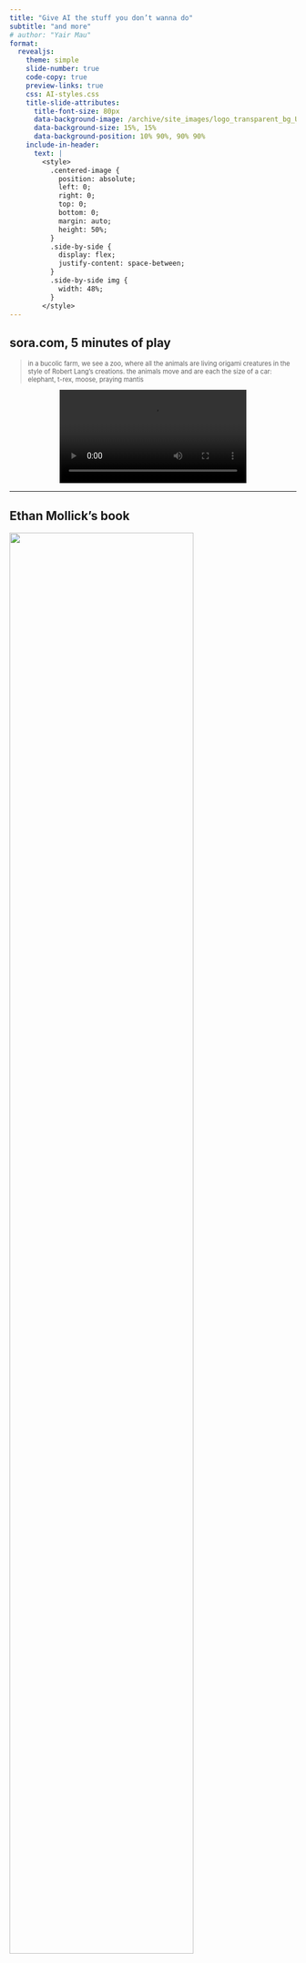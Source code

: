 ```yaml
---
title: "Give AI the stuff you don’t wanna do"
subtitle: "and more"
# author: "Yair Mau"
format:
  revealjs:
    theme: simple
    slide-number: true
    code-copy: true
    preview-links: true
    css: AI-styles.css
    title-slide-attributes:
      title-font-size: 80px
      data-background-image: /archive/site_images/logo_transparent_bg_URL.png
      data-background-size: 15%, 15%
      data-background-position: 10% 90%, 90% 90%
    include-in-header:
      text: |
        <style> 
          .centered-image {
            position: absolute;
            left: 0;
            right: 0;
            top: 0;
            bottom: 0;
            margin: auto;
            height: 50%;
          }
          .side-by-side {
            display: flex;
            justify-content: space-between;
          }
          .side-by-side img {
            width: 48%;
          }
        </style>
---
```


## sora.com, 5 minutes of play 

::: {style="font-size: 0.8em;"}
> in a bucolic farm, we see a zoo, where all the animals are living origami creatures in the style of Robert Lang's creations. the animals move and are each the size of a car: elephant, t-rex, moose, praying mantis
:::

::: {.fragment}
<video
  controls width="65%" height="auto" style="display: block; margin-left: auto; margin-right: auto;"
  src="20250114_1748_Origami Animal Wonderland_simple_compose_01jhjqzxwaetxa31pa1nzv1pvb.mp4"
></video>
:::

---

## Ethan Mollick's book

![](book-mollick.jpg){.absolute left=0 right=0 bottom=-100 top=0 height="80%" style="margin: auto auto;"}

---

## Ethan Mollick's book

![](book-TOC.png){.absolute left=0 right=0 bottom=-100 top=0 height="80%" style="margin: auto auto;"}

---

## Ethan Mollick

![](ethan1.png){.absolute left=0 right=0 bottom=-100 top=0 height="70%" style="margin: auto auto;"}

---

## Ethan Mollick

![](ethan2.png){.absolute left=0 right=0 bottom=-100 top=0 height="70%" style="margin: auto auto;"}

---

## Co-Intelligence

<br>

The idea of using AI as a **collaborator** to achieve a human goal.

---

## 4 co-intelligent principles

:::::::::::::: {.columns style="font-size: 5em;"}
::: {.column width="50%" style="text-align: center;"}
{{< iconify mdi invite >}}  
{{< iconify game-icons cook >}}
:::
::: {.column width="50%" style="text-align: center;"}
{{< iconify mdi human-greeting >}}  
{{< iconify mynaui rocket-solid >}} 
:::
::::::::::::::

---

## always invite AI to the table

:::{.center .r-stack style="font-size: 8em;"}
{{< iconify mdi invite >}}
:::

---

## always invite AI to the table

:::::::::::::: {.columns}
::: {.column width="40%"}

What is the best next move for {{< iconify ic outline-circle >}}?

![](tic-tac-toe.png){width="100%"}
:::
::: {.column width="60%" .fragment style="font-size: 0.7em;"}
Write a full JavaScript webpage to play tic-tac-toe against the computer; it needs to be completely working code. Here are the rules:

* The computer goes first.
* The person clicks on squares to make their move.
* The computer should play perfectly and so never lose.
* If someone wins, then say who won.

:::
::::::::::::::

---

## always invite AI to the table

<br>

Identify the **Jagged Frontier of AI**. 

<br>
Learn the AI's strengths and weaknesses through continuous experimentation. 

---

## be the human in the loop

:::{.center .r-stack style="font-size: 8em;"}
{{< iconify mdi human-greeting >}}
:::

---

## be the human in the loop

You need to provide 

:::{.r-stack}
* crucial oversight
* your unique perspective
* critical thinking skills
* ethical considerations
:::



Beware of hallucinations or of the AI wanting to give you BS answers just to keep you happy.

---


## treat AI like a person
#### (but tell it what kind of person it is)

:::{.center .r-stack style="font-size: 8em;"}
{{< iconify game-icons cook >}}
:::


---

## assume this is the worst AI you will ever use
:::{.center .r-stack style="font-size: 8em;"}
{{< iconify mynaui rocket-solid >}} 
:::

---

## assume this is the worst AI you will ever use

::: {style="font-size: 0.8em;"}
"Otter on a plane using wifi", **November 2022**
:::

![](otter1.jpg){.absolute left=0 right=0 bottom=-300 top=0 height="60%" style="margin: auto auto;"}

---

## assume this is the worst AI you will ever use

::: {style="font-size: 0.8em;"}
"Otter on a plane using wifi", **August 2024** (+22 months)
:::

<video
  controls width="70%" height="auto" style="display: block; margin-left: auto; margin-right: auto;"
  src="https://thefutureofpublishing.com/new/wp-content/uploads/2024/08/otter-on-a-plane-using-wifi-comp-4.mp4"
></video>


---

## If you don't wanna read the book...
#### (though you should, it's quite good)

<br>
... you can read a few blog posts by Mollick


---

[\<Getting started with AI: Good enough prompting\>](https://www.oneusefulthing.org/p/getting-started-with-ai-good-enough){target="_blank"}

![](good-enough.jpg){.absolute left=0 right=0 bottom=-100 top=0 height="70%" style="margin: auto auto;"}

---

[\<15 Times to use AI, and 5 Not to\>](https://www.oneusefulthing.org/p/15-times-to-use-ai-and-5-not-to)

![](15-uses.jpg){.absolute left=0 right=0 bottom=-100 top=0 height="70%" style="margin: auto auto;"}

---

[\<Centaurs and Cyborgs on the Jagged Frontier\>](https://www.oneusefulthing.org/p/centaurs-and-cyborgs-on-the-jagged)

![](centaur-cyborg.jpeg){.absolute left=0 right=0 bottom=-100 top=0 height="80%" style="margin: auto auto;"}

---

## {{< iconify tabler microphone-filled >}}  Voice mode

live chat:

* Chat about something you want to learn about

::: {.fragment}
* Have your kids use it for homework
:::

::: {.fragment}
voice input instead of text input:

* When you're not sure how to explain something, just talk to it. Give it your random thoughts and the AI will return a sensible paragraph to you
:::

---

## {{< iconify fluent draw-text-24-filled >}} Transcribe hand-written text

:::::::::::::: {.columns}
::: {.column width="40%"}
![](whiteboard1.png){width="100%"}
:::
::: {.column width="60%" .fragment }
![](whiteboard2.png){height="130%"}
:::
::::::::::::::

---

## {{< iconify fluent draw-text-24-filled >}} Transcribe hand-written text

![](handwritten1.png){.absolute left=0 right=0 bottom=-100 top=0 height="90%" style="margin: auto auto;"}

---

## {{< iconify fluent draw-text-24-filled >}} Transcribe hand-written text

{{< pdf latex-transcription/document.pdf width=100% height=700 >}}

---

## {{< iconify mingcute code-line >}} It's better to use code

Right now, there is no good way of exporting to proprietary formats, e.g. Word, Excel, etc.

You can use instead

:::{.r-stack}
* markdown
* LaTeX
* other **Open Source** formats
:::


---

## Integration is {{< iconify vaadin key >}} 

:::{.r-stack}
* GitHub Copilot {{< iconify ri copilot-fill >}} + VS Code {{< iconify devicon vscode >}}
* Gemini {{< iconify lineicons gemini >}} + Google apps {{< iconify logos google-gmail >}} {{< iconify logos google-drive >}} ...
* ChatGPT Canvas {{< iconify logos openai-icon >}}
* Adobe Firefly {{< iconify logos adobe-icon >}} + Photoshop {{< iconify devicon photoshop >}}
* Adobe Firefly Video {{< iconify logos adobe-icon >}} + Premiere Pro {{< iconify devicon premierepro >}}
* tell me your own experience
:::


---

## The {{< iconify icon-park-outline elephant >}} in the room

 We did not discuss today is the impact of generative AI on *learning*

<br>

:::{.r-stack}
{{< iconify ion book >}} reading  
{{< iconify solar pen-2-bold >}} writing  
{{< iconify fa-solid laptop-code >}} programming  
...  
{{< iconify hugeicons brain-02 >}} *thinking*
:::



